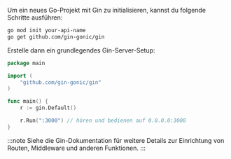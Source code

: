Um ein neues Go-Projekt mit Gin zu initialisieren, kannst du folgende Schritte ausführen:

```bash
go mod init your-api-name
go get github.com/gin-gonic/gin
```

Erstelle dann ein grundlegendes Gin-Server-Setup:

```go title="main.go"
package main

import (
    "github.com/gin-gonic/gin"
)

func main() {
    r := gin.Default()

    r.Run(":3000") // hören und bedienen auf 0.0.0.0:3000
}
```

:::note
Siehe die Gin-Dokumentation für weitere Details zur Einrichtung von Routen, Middleware und anderen Funktionen.
:::
